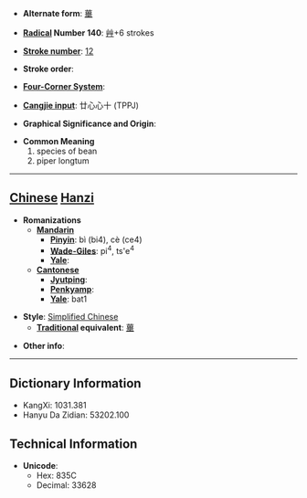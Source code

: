 * '''Alternate form''': [[蓽]]

* '''[[Wiktionary:Chinese radical index| Radical]] Number 140''': [[Wiktionary:Chinese radical index 艸|艸]]+6 strokes

* '''[[Wiktionary:Chinese total strokes index|Stroke number]]''': [[Wiktionary:Chinese total strokes index 12|12]]

* '''Stroke order''': 

* '''[[Wiktionary:Chinese four corner index|Four-Corner System]]''': 

* '''[[Wiktionary:Chinese Cangjie index|Cangjie input]]''': 廿心心十 (TPPJ)

* '''Graphical Significance and Origin''': 

* '''Common Meaning'''
*#species of bean
*# piper longtum


----

== [[Chinese]] [[Hanzi]] ==

* '''Romanizations'''
** '''[[Mandarin]]'''
*** '''[[Pinyin]]''': bì (bi4), cè (ce4)
*** '''[[Wade-Giles]]''': pi<sup>4</sup>, ts'e<sup>4</sup>
*** '''[[Yale]]''': 
** '''[[Cantonese]]'''
*** '''[[Jyutping]]''':
*** '''[[Penkyamp]]''': 
*** '''[[Yale]]''': bat1

* '''Style''': [[Simplified Chinese]] 
** '''[[Traditional Chinese|Traditional]] equivalent''': [[蓽]]

* '''Other info''': 

----

== Dictionary Information ==

* KangXi: 1031.381
* Hanyu Da Zidian: 53202.100

== Technical Information ==

* '''Unicode''':
** Hex: 835C
** Decimal: 33628